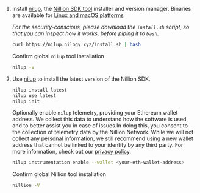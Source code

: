 1. Install [nilup](/nilup), the [Nillion SDK tool](/nillion-sdk-and-tools#nillion-sdk-tools) installer and version manager. Binaries are available for [Linux and macOS platforms](/limitations#platforms)

   _For the security-conscious, please download the `install.sh` script, so that you can inspect how
   it works, before piping it to `bash`._

   ```bash
   curl https://nilup.nilogy.xyz/install.sh | bash
   ```

   Confirm global `nilup` tool installation

   ```bash
   nilup -V
   ```

2. Use [nilup](/nilup) to install the latest version of the Nillion SDK.

   ```bash
   nilup install latest
   nilup use latest
   nilup init
   ```

   Optionally enable `nilup` telemetry, providing your Ethereum wallet address. We collect this data to understand how the software is used, and to better assist you in case of issues.In doing this, you consent to the collection of telemetry data by the Nillion Network. While we will not collect any personal information, we still recommend using a new wallet address that cannot be linked to your identity by any third party.
   For more information, check out our [privacy policy](https://nillion.com/privacy/).

   ```bash
   nilup instrumentation enable --wallet <your-eth-wallet-address>
   ```

   Confirm global Nillion tool installation

   ```bash
   nillion -V
   ```
